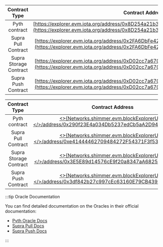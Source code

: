 
<Tabs groupId='network' queryString>
<TabItem value='iota' label='IOTA EVM'>

|     Contract Type      |                                                                           Contract Address                                                                           |
|:----------------------:|:--------------------------------------------------------------------------------------------------------------------------------------------------------------------:|
|     Pyth contract      | [https://explorer.evm.iota.org/address/0x8D254a21b3C86D32F7179855531CE99164721933](https://explorer.evm.iota.org/address/0x8D254a21b3C86D32F7179855531CE99164721933) |
|  Supra Pull Contract   | [https://explorer.evm.iota.org/address/0x2FA6DbFe4291136Cf272E1A3294362b6651e8517](https://explorer.evm.iota.org/address/0x2FA6DbFe4291136Cf272E1A3294362b6651e8517) |
| Supra Storage Contract | [https://explorer.evm.iota.org/address/0xD02cc7a670047b6b012556A88e275c685d25e0c9](https://explorer.evm.iota.org/address/0xD02cc7a670047b6b012556A88e275c685d25e0c9) |
|  Supra Push Contract   | [https://explorer.evm.iota.org/address/0xD02cc7a670047b6b012556A88e275c685d25e0c9](https://explorer.evm.iota.org/address/0xD02cc7a670047b6b012556A88e275c685d25e0c9) |

</TabItem>
<TabItem value='shimmer' label='ShimmerEVM'>

|     Contract Type      |                                                                           Contract Address                                                                           |
|:----------------------:|:--------------------------------------------------------------------------------------------------------------------------------------------------------------------:|
|     Pyth contract      | [<>{Networks.shimmer.evm.blockExplorerUrls}</>/address/0x290f23E4a034Db5237edCb5aA2D94Acb4DD19fD2](https://explorer.evm.shimmer.network/address/0x290f23E4a034Db5237edCb5aA2D94Acb4DD19fD2) |
|  Supra Pull Contract   | [<>{Networks.shimmer.evm.blockExplorerUrls}</>/address/0xe41444462709484272F54371F3f53bBF900Ec49E](https://explorer.evm.shimmer.network/address/0xe41444462709484272F54371F3f53bBF900Ec49E) |
| Supra Storage Contract | [<>{Networks.shimmer.evm.blockExplorerUrls}</>/address/0x3E5E89d14576cE9f20a8347aA682517fe65B4ACB](https://explorer.evm.shimmer.network/address/0x3E5E89d14576cE9f20a8347aA682517fe65B4ACB) |
|  Supra Push Contract   | [<>{Networks.shimmer.evm.blockExplorerUrls}</>/address/0x3df842b27c997cEc63160E79CB4398c82645A1c3](https://explorer.evm.shimmer.network/address/0x3df842b27c997cEc63160E79CB4398c82645A1c3) |

</TabItem>
</Tabs>

:::tip Oracle Documentation

You can find detailed documentation on the Oracles in their official documentation:

* [Pyth Oracle Docs](https://docs.pyth.network/price-feeds/contract-addresses/evm) 
* [Supra Pull Docs](https://gb-docs.supraoracles.com/docs/data-feeds/pull-model/networks)
* [Supra Push Docs](https://gb-docs.supraoracles.com/docs/data-feeds/decentralized/networks)

:::
